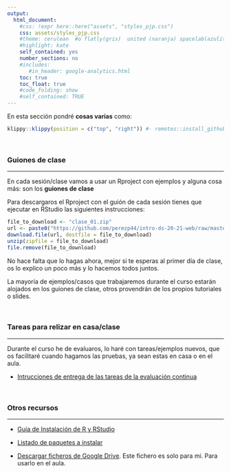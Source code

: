 ```yaml
---
output:
  html_document:
    #css: !expr here::here("assets", "styles_pjp.css") 
    css: assets/styles_pjp.css
    #theme: cerulean  #o flatly(gris)  united (naranja) spacelab(azulito) o yeti o faltly o sandstone
    #highlight: kate 
    self_contained: yes
    number_sections: no
    #includes:
       #in_header: google-analytics.html
    toc: true
    toc_float: true
    #code_folding: show
    #self_contained: TRUE
---
```



<div class = "blue">
En esta sección pondré **cosas varias** como: 
</div>



```r
klippy::klippy(position = c("top", "right")) #- remotes::install_github("rlesur/klippy")
```


<br>

### **Guiones de clase**

------------------------------

En cada sesión/clase vamos a usar un Rproject con ejemplos y alguna cosa más: son los **guiones de clase**


Para descargaros el Rproject con el guión de cada sesión tienes que ejecutar en RStudio las siguientes instrucciones:

```r
file_to_download <- "clase_01.zip" 
url <- paste0("https://github.com/perezp44/intro-ds-20-21-web/raw/master/guiones-de-clase/", file_to_download)
download.file(url, destfile = file_to_download)
unzip(zipfile = file_to_download)
file.remove(file_to_download)
```

No hace falta que lo hagas ahora, mejor si te esperas al primer día de clase, os lo explico un poco más y lo hacemos todos juntos.


La mayoría de ejemplos/casos que trabajaremos durante el curso estarán alojados en los guiones de clase, otros provendrán de los propios tutoriales o slides.


<br>

### **Tareas para relizar en casa/clase**

-------------------


Durante el curso he de evaluaros, lo haré con tareas/ejemplos nuevos, que os facilitaré cuando hagamos las pruebas, ya sean estas en casa o en el aula.

- [Intrucciones de entrega de las tareas de la evaluación continua](./mas-recursos/04_como-entregar-las-tareas-uploader.html){target="_blank"}


<br>

### **Otros recursos**

-------------------


- [Guía de Instalación de R y RStudio](./mas-recursos/01_instrucciones-instalacion.html){target="_blank"}

- [Listado de paquetes a instalar](./mas-recursos/02_paquetes-a-instalar.R)

- [Descargar ficheros de Google Drive](./mas-recursos/05_bajar-google-drive.html){target="_blank"}. Este fichero es solo para mi. Para usarlo en el aula.




<br><br>

<div class="tocify-extend-page" data-unique="tocify-extend-page" style="height: 0;"></div>
